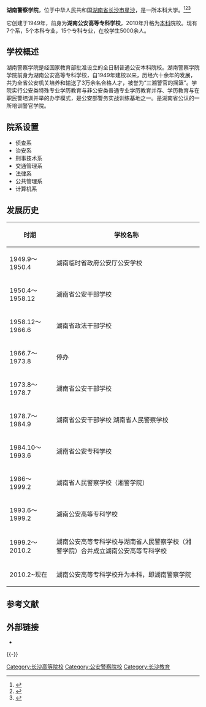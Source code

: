
{{coord|28.223264|N|113.129908|E|format=dms|region:CN_type:edu|display=title}}
{{高校
|名称            = 湖南警察学院
|外文名          =  {{lang|en|Hunan Police Academy}}
|图像            = [[File:Hunan_Police_Academy_LOGO_2018.jpg|200px]]
|图像说明        = 
|校训            = 忠、真、智、勇
|建校            = 1949年9月
|闭校            = 
|校庆日          = 
|类型            = [[公立大学|公立大学]] 
|隶属            = 湖南省教育厅
|书记            = 罗国文
|校长            = 
|院长            = 王周
|教师            = 337人
|职工            = 
|学生            = 5000余人
|地址            = 中华人民共和国湖南省长沙市星沙
|校园环境        = 市区 
|面积            = 700.5亩
|建筑面积        = 21万平方米
|老校名          = 
|体育项目        = 
|代表色          = <!--示例：[[紫色|紫色]]和[[金色|金色]] {{Color box|#232176}}{{Color box|#E2AF2D}} -->
|昵称            = 
|吉祥物          = 
|邮编            = 
|网站            = {{URL|http://www.hnpolice.com/}} 
|电话            = <!--  {{Tel|86|区号|号码 }}  -->
|标志            = <!--  [[Image:|225px]] -->
|脚注            = 
}}

'''湖南警察学院'''，位于中华人民共和国[[湖南省|湖南省]][[长沙市|长沙市]][[星沙|星沙]]，是一所本科大学。<ref>{{cite web |url=http://news.sina.com.cn/c/2014-03-01/070029594533.shtml |title=湖南警察学院 启动教育实践活动 |accessdate=2014 |publisher=新浪网 |work= |language=zh-hans |archive-date=2014-03-19 |archive-url=https://web.archive.org/web/20140319163409/http://news.sina.com.cn/c/2014-03-01/070029594533.shtml |dead-url=no }}</ref><ref>{{cite web |url=http://hn.rednet.cn/c/2014/02/28/3284641.htm |title=湖南警察学院召开党的群众路线教育实践活动动员大会 |accessdate=2014 |publisher=红网 |work= |language=zh-hans |archive-date=2014-03-19 |archive-url=https://web.archive.org/web/20140319174918/http://hn.rednet.cn/c/2014/02/28/3284641.htm |dead-url=no }}</ref><ref>{{cite web |url=http://www.gywb.cn/content/2013-11/05/content_321683.htm |title=高校奇葩菜单 湖南警察学院“苹果里脊肉”(图) |accessdate=2013 |publisher=贵阳网 |work= |language=zh-hans |archive-date=2014-03-19 |archive-url=https://web.archive.org/web/20140319163252/http://www.gywb.cn/content/2013-11/05/content_321683.htm |dead-url=no }}</ref>

它创建于1949年，前身为'''湖南公安高等专科学校'''，2010年升格为[[本科|本科]]院校。现有7个系，5个本科专业，15个专科专业，在校学生5000余人。

==学校概述==
湖南警察学院是经国家教育部批准设立的全日制普通公安本科院校。湖南警察学院学院前身为湖南公安高等专科学校，自1949年建校以来，历经六十余年的发展，共为全省公安机关培养和输送了3万余名合格人才，被誉为“三湘警官的摇篮”。学院实行公安类特殊专业学历教育与非公安类普通专业学历教育并存、学历教育与在职民警培训并举的办学模式，是公安部警务实战训练基地之一。是湖南省公认的一所培训警官学院。

==院系设置==
*侦查系
*治安系
*刑事技术系
*交通管理系
*法律系 
*公共管理系
*计算机系
 
==发展历史==
{| class="wikitable"
|-
! 时期 !! 学校名称
|-
| 1949.9～1950.4 || 湖南临时省政府公安厅公安学校
|-
| 1950.4～1958.12 || 湖南省公安干部学校
|-
| 1958.12～1966.6 || 湖南省政法干部学校
|-
| 1966.7～1973.8 || 停办
|-
| 1973.8～1978.7 || 湖南省公安干部学校
|-
| 1978.7～1984.9 || 湖南省公安干部学校
湖南省人民警察学校
|-
| 1984.10～1993.6 || 湖南省公安专科学校
|-
| 1986～1999.2 || 湖南省人民警察学校（湘警学院）
|-
| 1993.6～1999.2 || 湖南公安高等专科学校
|-
| 1999.2～2010.2 || 湖南公安高等专科学校与湖南省人民警察学校（湘警学院）合并成立湖南公安高等专科学校
|-
| 2010.2~现在 || 湖南公安高等专科学校升为本科，即湖南警察学院
|}

==参考文献==
{{reflist}}

== 外部链接 ==
* {{Official website|1=http://www.hnpolice.com/}} 

{{-}}
{{公安院校}}
{{湖南高等院校}}

{{DEFAULTSORT:H湖南}}
[[Category:长沙高等院校|Category:长沙高等院校]]
[[Category:公安警察院校|Category:公安警察院校]]
[[Category:长沙教育|Category:长沙教育]]